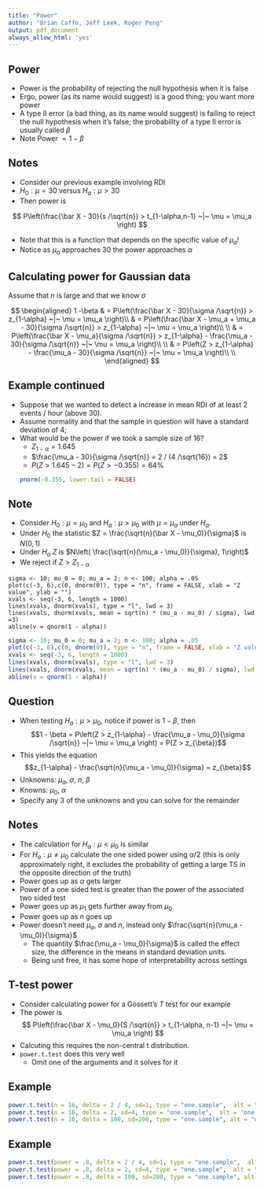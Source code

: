 ```yaml
---
title: "Power"
author: "Brian Caffo, Jeff Leek, Roger Peng"
output: pdf_document
always_allow_html: 'yes'
---
```


## Power
- Power is the probability of rejecting the null hypothesis when it is false
- Ergo, power (as its name would suggest) is a good thing; you want more power
- A type II error (a bad thing, as its name would suggest) is failing to reject the null hypothesis when it's false; the probability of a type II error is usually called $\beta$
- Note Power  $= 1 - \beta$

## Notes
- Consider our previous example involving RDI
- $H_0: \mu = 30$ versus $H_a: \mu > 30$
- Then power is 

$$
P\left(\frac{\bar X - 30}{s /\sqrt{n}} > t_{1-\alpha,n-1} ~|~ \mu = \mu_a \right)
$$

- Note that this is a function that depends on the specific value of $\mu_a$!
- Notice as $\mu_a$ approaches $30$ the power approaches $\alpha$


## Calculating power for Gaussian data
Assume that $n$ is large and that we know $\sigma$

$$
\begin{aligned}
1 -\beta & = 
P\left(\frac{\bar X - 30}{\sigma /\sqrt{n}} > z_{1-\alpha} ~|~ \mu = \mu_a \right)\\
& = P\left(\frac{\bar X - \mu_a + \mu_a - 30}{\sigma /\sqrt{n}} > z_{1-\alpha} ~|~ \mu = \mu_a \right)\\ \\
& = P\left(\frac{\bar X - \mu_a}{\sigma /\sqrt{n}} > z_{1-\alpha} - \frac{\mu_a - 30}{\sigma /\sqrt{n}} ~|~ \mu = \mu_a \right)\\ \\
& = P\left(Z > z_{1-\alpha} - \frac{\mu_a - 30}{\sigma /\sqrt{n}} ~|~ \mu = \mu_a \right)\\ \\
\end{aligned}
$$

## Example continued
-  Suppose that we wanted to detect a increase in mean RDI
  of at least 2 events / hour (above 30). 
- Assume normality and that the sample in question will have a standard deviation of $4$;
- What would be the power if we took a sample size of $16$?
  - $Z_{1-\alpha} = 1.645$ 
  - $\frac{\mu_a - 30}{\sigma /\sqrt{n}} = 2 / (4 /\sqrt{16}) = 2$ 
  - $P(Z > 1.645 - 2) = P(Z > -0.355) = 64\%$
```r
pnorm(-0.355, lower.tail = FALSE)
```

## Note 
- Consider $H_0 : \mu = \mu_0$ and $H_a : \mu > \mu_0$ with $\mu = \mu_a$ under $H_a$.
- Under $H_0$ the statistic $Z = \frac{\sqrt{n}(\bar X - \mu_0)}{\sigma}$ is $N(0, 1)$
- Under $H_a$ $Z$ is $N\left( \frac{\sqrt{n}(\mu_a - \mu_0)}{\sigma}, 1\right)$
- We reject if $Z > Z_{1-\alpha}$

```
sigma <- 10; mu_0 = 0; mu_a = 2; n <- 100; alpha = .05
plot(c(-3, 6),c(0, dnorm(0)), type = "n", frame = FALSE, xlab = "Z value", ylab = "")
xvals <- seq(-3, 6, length = 1000)
lines(xvals, dnorm(xvals), type = "l", lwd = 3)
lines(xvals, dnorm(xvals, mean = sqrt(n) * (mu_a - mu_0) / sigma), lwd =3)
abline(v = qnorm(1 - alpha))
```

```r
sigma <- 10; mu_0 = 0; mu_a = 2; n <- 100; alpha = .05
plot(c(-3, 6),c(0, dnorm(0)), type = "n", frame = FALSE, xlab = "Z value", ylab = "")
xvals <- seq(-3, 6, length = 1000)
lines(xvals, dnorm(xvals), type = "l", lwd = 3)
lines(xvals, dnorm(xvals, mean = sqrt(n) * (mu_a - mu_0) / sigma), lwd =3)
abline(v = qnorm(1 - alpha))
```


## Question
- When testing $H_a : \mu > \mu_0$, notice if power is $1 - \beta$, then 
$$1 - \beta = P\left(Z > z_{1-\alpha} - \frac{\mu_a - \mu_0}{\sigma /\sqrt{n}} ~|~ \mu = \mu_a \right) = P(Z > z_{\beta})$$
- This yields the equation
$$z_{1-\alpha} - \frac{\sqrt{n}(\mu_a - \mu_0)}{\sigma} = z_{\beta}$$
- Unknowns: $\mu_a$, $\sigma$, $n$, $\beta$
- Knowns: $\mu_0$, $\alpha$
- Specify any 3 of the unknowns and you can solve for the remainder

## Notes
- The calculation for $H_a:\mu < \mu_0$ is similar
- For $H_a: \mu \neq \mu_0$ calculate the one sided power using
  $\alpha / 2$ (this is only approximately right, it excludes the probability of
  getting a large TS in the opposite direction of the truth)
- Power goes up as $\alpha$ gets larger
- Power of a one sided test is greater than the power of the
  associated two sided test
- Power goes up as $\mu_1$ gets further away from $\mu_0$
- Power goes up as $n$ goes up
- Power doesn't need $\mu_a$, $\sigma$ and $n$, instead only $\frac{\sqrt{n}(\mu_a - \mu_0)}{\sigma}$
  - The quantity $\frac{\mu_a - \mu_0}{\sigma}$ is called the effect size, the difference in the means in standard deviation units.
  - Being unit free, it has some hope of interpretability across settings

## T-test power
-  Consider calculating power for a Gossett's $T$ test for our example
-  The power is
  $$
  P\left(\frac{\bar X - \mu_0}{S /\sqrt{n}} > t_{1-\alpha, n-1} ~|~ \mu = \mu_a \right)
  $$
- Calcuting this requires the non-central t distribution.
- `power.t.test` does this very well
  - Omit one of the arguments and it solves for it

## Example
```r
power.t.test(n = 16, delta = 2 / 4, sd=1, type = "one.sample",  alt = "one.sided")$power
power.t.test(n = 16, delta = 2, sd=4, type = "one.sample",  alt = "one.sided")$power
power.t.test(n = 16, delta = 100, sd=200, type = "one.sample", alt = "one.sided")$power
```

## Example
```r
power.t.test(power = .8, delta = 2 / 4, sd=1, type = "one.sample",  alt = "one.sided")$n
power.t.test(power = .8, delta = 2, sd=4, type = "one.sample",  alt = "one.sided")$n
power.t.test(power = .8, delta = 100, sd=200, type = "one.sample", alt = "one.sided")$n
```

